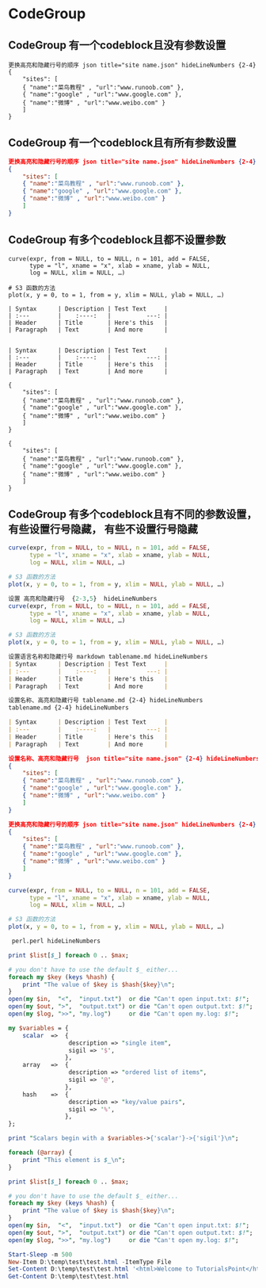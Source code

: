 
# CodeGroup


## CodeGroup 有一个codeblock且没有参数设置

<CodeGroup>

```
更换高亮和隐藏行号的顺序 json title="site name.json" hideLineNumbers {2-4}
{
    "sites": [
    { "name":"菜鸟教程" , "url":"www.runoob.com" },
    { "name":"google" , "url":"www.google.com" },
    { "name":"微博" , "url":"www.weibo.com" }
    ]
}
```
</CodeGroup>

## CodeGroup 有一个codeblock且有所有参数设置

<CodeGroup>

```json title="site name.json" hideLineNumbers {2-4}
更换高亮和隐藏行号的顺序 json title="site name.json" hideLineNumbers {2-4}
{
    "sites": [
    { "name":"菜鸟教程" , "url":"www.runoob.com" },
    { "name":"google" , "url":"www.google.com" },
    { "name":"微博" , "url":"www.weibo.com" }
    ]
}
```

</CodeGroup>


## CodeGroup 有多个codeblock且都不设置参数

<CodeGroup>

```
curve(expr, from = NULL, to = NULL, n = 101, add = FALSE,
      type = "l", xname = "x", xlab = xname, ylab = NULL,
      log = NULL, xlim = NULL, …)

# S3 函数的方法
plot(x, y = 0, to = 1, from = y, xlim = NULL, ylab = NULL, …)
```

```
| Syntax      | Description | Test Text     |
| :---        |    :----:   |          ---: |
| Header      | Title       | Here's this   |
| Paragraph   | Text        | And more      |
```

``` 

| Syntax      | Description | Test Text     |
| :---        |    :----:   |          ---: |
| Header      | Title       | Here's this   |
| Paragraph   | Text        | And more      |
```

```
{
    "sites": [
    { "name":"菜鸟教程" , "url":"www.runoob.com" },
    { "name":"google" , "url":"www.google.com" },
    { "name":"微博" , "url":"www.weibo.com" }
    ]
}
```

```
{
    "sites": [
    { "name":"菜鸟教程" , "url":"www.runoob.com" },
    { "name":"google" , "url":"www.google.com" },
    { "name":"微博" , "url":"www.weibo.com" }
    ]
}
```

</CodeGroup>


## CodeGroup 有多个codeblock且有不同的参数设置， 有些设置行号隐藏， 有些不设置行号隐藏

<CodeGroup>

```r title="不设置行号隐藏" {2-3,5}  
curve(expr, from = NULL, to = NULL, n = 101, add = FALSE,
      type = "l", xname = "x", xlab = xname, ylab = NULL,
      log = NULL, xlim = NULL, …)

# S3 函数的方法
plot(x, y = 0, to = 1, from = y, xlim = NULL, ylab = NULL, …)
```

```r title="设置行号隐藏" {2-3,5}  hideLineNumbers
设置 高亮和隐藏行号  {2-3,5}  hideLineNumbers
curve(expr, from = NULL, to = NULL, n = 101, add = FALSE,
      type = "l", xname = "x", xlab = xname, ylab = NULL,
      log = NULL, xlim = NULL, …)

# S3 函数的方法
plot(x, y = 0, to = 1, from = y, xlim = NULL, ylab = NULL, …)
```

```markdown tablename.md hideLineNumbers
设置语言名称和隐藏行号 markdown tablename.md hideLineNumbers
| Syntax      | Description | Test Text     |
| :---        |    :----:   |          ---: |
| Header      | Title       | Here's this   |
| Paragraph   | Text        | And more      |
```

```markdown tablename.md {2-4} hideLineNumbers
设置名称、高亮和隐藏行号 tablename.md {2-4} hideLineNumbers
tablename.md {2-4} hideLineNumbers

| Syntax      | Description | Test Text     |
| :---        |    :----:   |          ---: |
| Header      | Title       | Here's this   |
| Paragraph   | Text        | And more      |
```

```json title="site name.json" {2-4} hideLineNumbers
设置名称、高亮和隐藏行号  json title="site name.json" {2-4} hideLineNumbers
{
    "sites": [
    { "name":"菜鸟教程" , "url":"www.runoob.com" },
    { "name":"google" , "url":"www.google.com" },
    { "name":"微博" , "url":"www.weibo.com" }
    ]
}
```

```json title="site name.json" hideLineNumbers {2-4}
更换高亮和隐藏行号的顺序 json title="site name.json" hideLineNumbers {2-4}
{
    "sites": [
    { "name":"菜鸟教程" , "url":"www.runoob.com" },
    { "name":"google" , "url":"www.google.com" },
    { "name":"微博" , "url":"www.weibo.com" }
    ]
}
```

```r {2-3,5}  hideLineNumbers
curve(expr, from = NULL, to = NULL, n = 101, add = FALSE,
      type = "l", xname = "x", xlab = xname, ylab = NULL,
      log = NULL, xlim = NULL, …)

# S3 函数的方法
plot(x, y = 0, to = 1, from = y, xlim = NULL, ylab = NULL, …)
```

```perl perl.perl hideLineNumbers
 perl.perl hideLineNumbers

print $list[$_] foreach 0 .. $max;

# you don't have to use the default $_ either...
foreach my $key (keys %hash) {
    print "The value of $key is $hash{$key}\n";
}
open(my $in,  "<",  "input.txt")  or die "Can't open input.txt: $!";
open(my $out, ">",  "output.txt") or die "Can't open output.txt: $!";
open(my $log, ">>", "my.log")     or die "Can't open my.log: $!";
```

```perl hideLineNumbers
my $variables = {
    scalar  =>  {
                 description => "single item",
                 sigil => '$',
                },
    array   =>  {
                 description => "ordered list of items",
                 sigil => '@',
                },
    hash    =>  {
                 description => "key/value pairs",
                 sigil => '%',
                },
};

print "Scalars begin with a $variables->{'scalar'}->{'sigil'}\n";

foreach (@array) {
    print "This element is $_\n";
}

print $list[$_] foreach 0 .. $max;

# you don't have to use the default $_ either...
foreach my $key (keys %hash) {
    print "The value of $key is $hash{$key}\n";
}
open(my $in,  "<",  "input.txt")  or die "Can't open input.txt: $!";
open(my $out, ">",  "output.txt") or die "Can't open output.txt: $!";
open(my $log, ">>", "my.log")     or die "Can't open my.log: $!";
```

```powershell
Start-Sleep -m 500
New-Item D:\temp\test\test.html -ItemType File
Set-Content D:\temp\test\test.html '<html>Welcome to TutorialsPoint</html>'
Get-Content D:\temp\test\test.html
```


</CodeGroup>